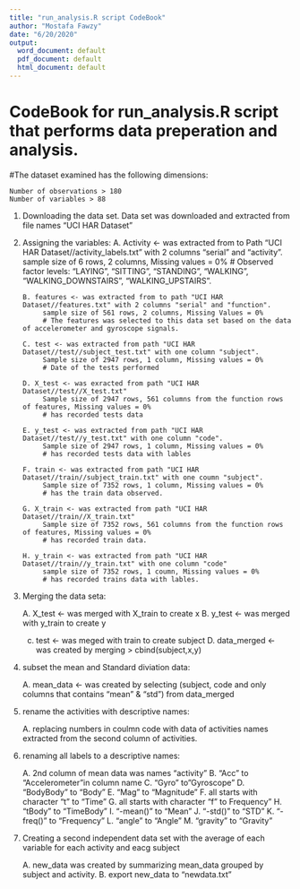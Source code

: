 ---
title: "run_analysis.R script CodeBook"
author: "Mostafa Fawzy"
date: "6/20/2020"
output:
  word_document: default
  pdf_document: default
  html_document: default
---

# CodeBook for run_analysis.R script that performs data preperation and analysis.

#The dataset examined has the following dimensions:

    Number of observations > 180
    Number of variables > 88

1. Downloading the data set.
    Data set was downloaded and extracted from file names "UCI HAR Dataset" 
    
2. Assigning the variables:
       A. Activity <- was extracted from to Path "UCI HAR Dataset//activity_labels.txt" with 2 columns "serial" and "activity".
           sample size of 6 rows, 2 columns, Missing values = 0%
           # Observed factor levels: "LAYING", "SITTING", "STANDING", "WALKING", "WALKING_DOWNSTAIRS", "WALKING_UPSTAIRS".
       
       B. features <- was extracted from to path "UCI HAR Dataset//features.txt" with 2 columns "serial" and "function".
            sample size of 561 rows, 2 columns, Missing Values = 0%
            # The features was selected to this data set based on the data of accelerometer and gyroscope signals.
            
       C. test <- was extracted from path "UCI HAR Dataset//test//subject_test.txt" with one column "subject".
            Sample size of 2947 rows, 1 column, Missing values = 0%
            # Date of the tests performed
            
       D. X_test <- was exracted from path "UCI HAR Dataset//test//X_test.txt" 
            Sample size of 2947 rows, 561 columns from the function rows of features, Missing values = 0%
            # has recorded tests data 
            
       E. y_test <- was extracted from path "UCI HAR Dataset//test//y_test.txt" with one column "code".
            Sample size of 2947 rows, 1 column, Missing values = 0%
            # has recorded tests data with lables
            
       F. train <- was extracted from path "UCI HAR Dataset//train//subject_train.txt" with one coumn "subject".
            Sample size of 7352 rows, 1 column, Missing values = 0%
            # has the train data observed.
            
       G. X_train <- was extracted from path "UCI HAR Dataset//train//X_train.txt"
            Sample size of 7352 rows, 561 columns from the function rows of features, Missing values = 0%
            # has recorded train data.
            
       H. y_train <- was extracted from path "UCI HAR Dataset//train//y_train.txt" with one column "code"
            sample size of 7352 rows, 1 coumn, Missing values = 0%
            # has recorded trains data with lables.
            
3. Merging the data seta:

      A. X_test <- was merged with X_train to create x 
      B. y_test <- was merged with y_train to create y
      c. test <- was meged with train to create subject 
      D. data_merged <- was created by merging > cbind(subject,x,y)
      
4. subset the mean and Standard diviation data:

      A. mean_data <- was created by selecting (subject, code and only columns that contains "mean" & "std") from data_merged
      
5. rename the activities with descriptive names:

      A. replacing numbers in coulmn code with data of activities names extracted from the second column of activities.
      
6. renaming all labels to a descriptive names:

      A. 2nd column of mean data was names "activity"
      B. "Acc" to "Accelerometer"in column name
      C. "Gyro" to"Gyroscope" 
      D. "BodyBody" to "Body"
      E. "Mag" to "Magnitude"
      F. all starts with character "t" to "Time"
      G. all starts with character "f" to Frequency"
      H. "tBody" to "TimeBody"
      I. "-mean()" to "Mean"
      J. "-std()" to "STD"
      K. "-freq()" to "Frequency"
      L. "angle" to "Angle"
      M. "gravity" to "Gravity"

7. Creating a second independent data set with the average of each variable for each activity and eacg subject 
  
      A. new_data was created by summarizing mean_data grouped by subject and activity.
      B. export new_data to "newdata.txt"
    
  